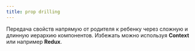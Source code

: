 ```yaml
---
title: prop drilling
---
```


Передача свойств напрямую от родителя к ребенку через сложную и длинную
иерархию компонентов. Избежать можно используя **Context** или например **Redux**.
